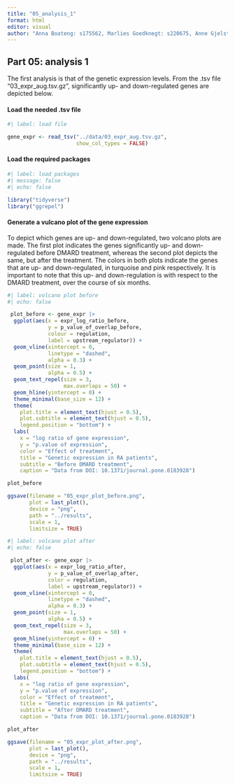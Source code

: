 ```yaml
---
title: "05_analysis_1"
format: html
editor: visual
author: "Anna Boateng: s175562, Marlies Goedknegt: s220675, Anne Gjelstrup: s194530, Katja Jagd: s185395, Olivia Ronnenberg: s183359"
---
```


## Part 05: analysis 1

The first analysis is that of the genetic expression levels. From the .tsv file "03_expr_aug.tsv.gz", significantly up- and down-regulated genes are depicted below.

#### Load the needed .tsv file

```r
#| label: load file

gene_expr <- read_tsv("../data/03_expr_aug.tsv.gz",
                      show_col_types = FALSE)

```

#### Load the required packages

```r

#| label: load packages
#| message: false
#| echo: false

library("tidyverse")
library("ggrepel")

```

#### Generate a vulcano plot of the gene expression

To depict which genes are up- and down-regulated, two volcano plots are made. The first plot indicates the genes significantly up- and down-regulated before DMARD treatment, whereas the second plot depicts the same, but after the treatment. The colors in both plots indicate the genes that are up- and down-regulated, in turquoise and pink respectively. It is important to note that this up- and down-regulation is with respect to the DMARD treatment, over the course of six months.

```r

#| label: volcano plot before
#| echo: false

 plot_before <- gene_expr |>
  ggplot(aes(x = expr_log_ratio_before,
             y = p_value_of_overlap_before,
             colour = regulation,
             label = upstream_regulator)) +
  geom_vline(xintercept = 0,
             linetype = "dashed",
             alpha = 0.3) +
  geom_point(size = 1,
             alpha = 0.5) +
  geom_text_repel(size = 3,
                  max.overlaps = 50) +
  geom_hline(yintercept = 0) +
  theme_minimal(base_size = 12) +
  theme(
    plot.title = element_text(hjust = 0.5),
    plot.subtitle = element_text(hjust = 0.5),
    legend.position = "bottom") +
  labs(
    x = "log ratio of gene expression",
    y = "p.value of expression",
    color = "Effect of treatment",
    title = "Genetic expression in RA patients",
    subtitle = "Before DMARD treatment",
    caption = "Data from DOI: 10.1371/journal.pone.0183928")

plot_before

ggsave(filename = "05_expr_plot_before.png",
       plot = last_plot(),
       device = "png",
       path = "../results",
       scale = 1,
       limitsize = TRUE)

```

```r

#| label: volcano plot after
#| echo: false

 plot_after <- gene_expr |>
  ggplot(aes(x = expr_log_ratio_after,
             y = p_value_of_overlap_after,
             color = regulation,
             label = upstream_regulator)) +
  geom_vline(xintercept = 0,
             linetype = "dashed",
             alpha = 0.3) +
  geom_point(size = 1,
             alpha = 0.5) +
  geom_text_repel(size = 3,
                  max.overlaps = 50) +
  geom_hline(yintercept = 0) +
  theme_minimal(base_size = 12) +
  theme(
    plot.title = element_text(hjust = 0.5),
    plot.subtitle = element_text(hjust = 0.5),
    legend.position = "bottom") +
  labs(
    x = "log ratio of gene expression",
    y = "p.value of expression",
    color = "Effect of treatment",
    title = "Genetic expression in RA patients",
    subtitle = "After DMARD treatment",
    caption = "Data from DOI: 10.1371/journal.pone.0183928")

plot_after

ggsave(filename = "05_expr_plot_after.png",
       plot = last_plot(),
       device = "png",
       path = "../results",
       scale = 1,
       limitsize = TRUE)

```
